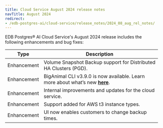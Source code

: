 ```yaml
---
title: Cloud Service August 2024 release notes
navTitle: August 2024
redirect:
- /edb-postgres-ai/cloud-service/release_notes/2024_08_aug_rel_notes/
---
```


EDB Postgres® AI Cloud Service's August 2024 release includes the following enhancements and bug fixes:

| Type | Description |
|------|-------------|
| Enhancement | Volume Snapshot Backup support for Distributed HA Clusters (PGD). |
| Enhancement | BigAnimal CLI v3.9.0 is now available. Learn more about what’s new [**here**](https://cli.biganimal.com/versions/v3.9.0/). |
| Enhancement | Internal improvements and updates for the cloud service. |
| Enhancement | Support added for AWS t3 instance types. |
| Enhancement | UI now enables customers to change backup times. |
